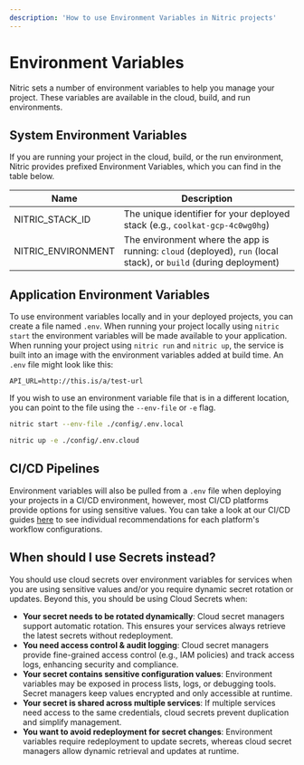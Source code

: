 ```yaml
---
description: 'How to use Environment Variables in Nitric projects'
---
```


# Environment Variables

Nitric sets a number of environment variables to help you manage your project. These variables are available in the cloud, build, and run environments.

## System Environment Variables

If you are running your project in the cloud, build, or the run environment, Nitric provides prefixed Environment Variables, which you can find in the table below.

| Name               | Description                                                                                                       |
| ------------------ | ----------------------------------------------------------------------------------------------------------------- |
| NITRIC_STACK_ID    | The unique identifier for your deployed stack (e.g., `coolkat-gcp-4c0wg0hg`)                                      |
| NITRIC_ENVIRONMENT | The environment where the app is running: `cloud` (deployed), `run` (local stack), or `build` (during deployment) |

## Application Environment Variables

To use environment variables locally and in your deployed projects, you can create a file named `.env`. When running your project locally using `nitric start` the environment variables will be made available to your application. When running your project using `nitric run` and `nitric up`, the service is built into an image with the environment variables added at build time. An `.env` file might look like this:

```text label:.env
API_URL=http://this.is/a/test-url
```

If you wish to use an environment variable file that is in a different location, you can point to the file using the `--env-file` or `-e` flag.

```bash
nitric start --env-file ./config/.env.local

nitric up -e ./config/.env.cloud
```

## CI/CD Pipelines

Environment variables will also be pulled from a `.env` file when deploying your projects in a CI/CD environment, however, most CI/CD platforms provide options for using sensitive values. You can take a look at our CI/CD guides [here](/guides?tags=CI/CD) to see individual recommendations for each platform's workflow configurations.

## When should I use Secrets instead?

You should use cloud secrets over environment variables for services when you are using sensitive values and/or you require dynamic secret rotation or updates. Beyond this, you should be using Cloud Secrets when:

- **Your secret needs to be rotated dynamically**: Cloud secret managers support automatic rotation. This ensures your services always retrieve the latest secrets without redeployment.
- **You need access control & audit logging**: Cloud secret managers provide fine-grained access control (e.g., IAM policies) and track access logs, enhancing security and compliance.
- **Your secret contains sensitive configuration values**: Environment variables may be exposed in process lists, logs, or debugging tools. Secret managers keep values encrypted and only accessible at runtime.
- **Your secret is shared across multiple services**: If multiple services need access to the same credentials, cloud secrets prevent duplication and simplify management.
- **You want to avoid redeployment for secret changes**: Environment variables require redeployment to update secrets, whereas cloud secret managers allow dynamic retrieval and updates at runtime.
